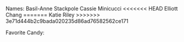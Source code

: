 Names:
Basil-Anne Stackpole
Cassie Minicucci
<<<<<<< HEAD
Elliott Chang
=======
Katie Riley
>>>>>>> 3e71d444b2c9bada020235d86ad76582562ce171

Favorite Candy:
